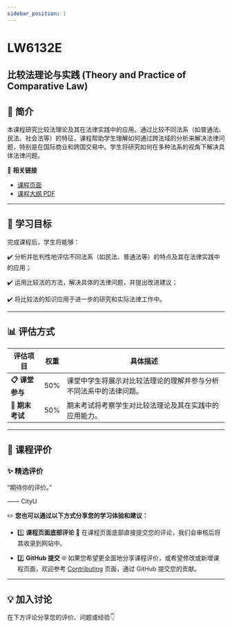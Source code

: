 ```yaml
---
sidebar_position: 1
---
```


# LW6132E
## 比较法理论与实践 (Theory and Practice of Comparative Law)

## **📘 简介**
本课程研究比较法理论及其在法律实践中的应用。通过比较不同法系（如普通法、民法、社会法等）的特征，课程帮助学生理解如何通过跨法域的分析来解决法律问题，特别是在国际商业和跨国交易中。学生将研究如何在多种法系的视角下解决具体法律问题。

🔗 **相关链接**
- [课程页面](https://www.cityu.edu.hk/catalogue/pg/202526/course/LW6132E.htm)
- [课程大纲 PDF](https://www.cityu.edu.hk/catalogue/pg/202526/course/LW6132E.pdf)

---

## **🎯 学习目标**

完成课程后，学生将能够：

✔️ 分析并批判性地评估不同法系（如民法、普通法等）的特点及其在法律实践中的应用；

✔️ 运用比较法的方法，解决具体的法律问题，并提出改进建议；

✔️ 将比较法的知识应用于进一步的研究和实际法律工作中。

---

## **📊 评估方式**

| **评估项目**          | **权重** | **具体描述**                                                                                       |
|----------------------|---------|---------------------------------------------------------------------------------------------------|
| **📋 课堂参与**       | 50%     | 课堂中学生将展示对比较法理论的理解并参与分析不同法系中的法律问题。                               |
| **📂 期末考试**       | 50%     | 期末考试将考察学生对比较法理论及其在实践中的应用能力。                                           |

---

## **💬 课程评价**

### ✨ **精选评价**
<div className={commentStyles.commentBox}>
    <p className={commentStyles.commentText}>
        “期待你的评价。”
    </p>
    <p className={commentStyles.commentAuthor}>—— CityU</p>
</div>

✏️ **您也可以通过以下方式分享您的学习体验和建议：**

- 1️⃣ **课程页面底部评论**
💬 在课程页面底部直接提交您的评论，我们会审核后将其收录到网站中。

- 2️⃣ **GitHub 提交**
🌐 如果您希望更全面地分享课程评价，或希望修改或新增课程页面，欢迎参考 [Contributing](/contributing) 页面，通过 GitHub 提交您的贡献。

---

## **💡 加入讨论**

在下方评论分享您的评价、问题或经验👇
<Utterances />